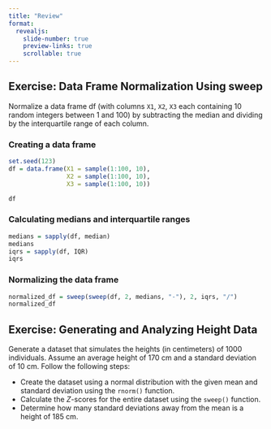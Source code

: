 ```yaml
---
title: "Review"
format:
  revealjs:
    slide-number: true
    preview-links: true
    scrollable: true
---
```


## Exercise: Data Frame Normalization Using sweep

Normalize a data frame df (with columns `X1`, `X2`, `X3` each containing $10$ random integers between $1$ and $100$) by subtracting the median and dividing by the interquartile range of each column.

::: {.fragment}

### Creating a data frame

```r
set.seed(123)
df = data.frame(X1 = sample(1:100, 10), 
                X2 = sample(1:100, 10), 
                X3 = sample(1:100, 10))

df
```


### Calculating medians and interquartile ranges
```r
medians = sapply(df, median)
medians
iqrs = sapply(df, IQR)
iqrs
```

### Normalizing the data frame
```r
normalized_df = sweep(sweep(df, 2, medians, "-"), 2, iqrs, "/")
normalized_df
```

:::


## Exercise: Generating and Analyzing Height Data

Generate a dataset that simulates the heights (in centimeters) of 1000 individuals. Assume an average height of 170 cm and a standard deviation of 10 cm. Follow the following steps:

- Create the dataset using a normal distribution with the given mean and standard deviation using the `rnorm()` function.
- Calculate the $Z$-scores for the entire dataset using the `sweep()` function.
- Determine how many standard deviations away from the mean is a height of 185 cm.
